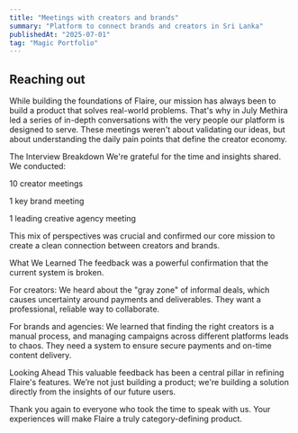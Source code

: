```yaml
---
title: "Meetings with creators and brands"
summary: "Platform to connect brands and creators in Sri Lanka"
publishedAt: "2025-07-01"
tag: "Magic Portfolio"
---
```



## Reaching out  

While building the foundations of Flaire, our mission has always been to 
build a product that solves real-world problems. That's why in July Methira
led a series of in-depth conversations with the very people our platform 
is designed to serve. These meetings weren't about validating our ideas, but about 
understanding the daily pain points that define the creator economy.

The Interview Breakdown
We're grateful for the time and insights shared. 
We conducted:

10 creator meetings

1 key brand meeting

1 leading creative agency meeting

This mix of perspectives was crucial and confirmed our core mission to create 
a clean connection between creators and brands.

What We Learned
The feedback was a powerful confirmation that the current system is broken.

For creators: We heard about the "gray zone" of informal deals, which causes 
uncertainty around payments and deliverables. They want a professional, reliable 
way to collaborate.

For brands and agencies: We learned that finding the right creators is a manual 
process, and managing campaigns across different platforms leads to chaos. They 
need a system to ensure secure payments and on-time content delivery.

Looking Ahead
This valuable feedback has been a central pillar in refining Flaire's features. 
We’re not just building a product; we're building a solution directly from the 
insights of our future users.

Thank you again to everyone who took the time to speak with us. 
Your experiences will make Flaire a truly category-defining product.